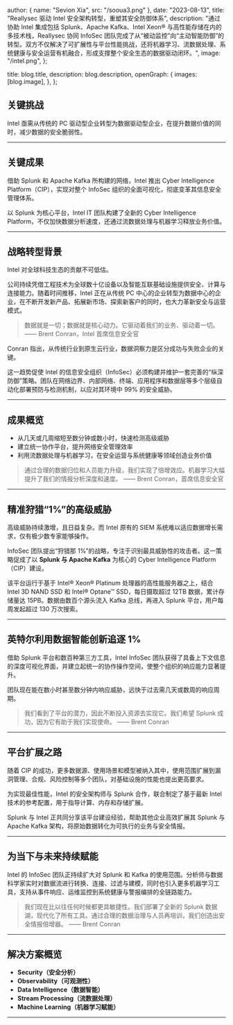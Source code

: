

  author: { name: "Sevion Xia", src: "/sooua3.png" },
  date: "2023-08-13",
  title: "Reallysec 驱动 Intel 安全架构转型，重塑其安全防御体系",
  description:
    "通过协助 Intel 集成包括 Splunk、Apache Kafka、Intel Xeon® 与高性能存储在内的多技术栈，Reallysec 协同 InfoSec 团队完成了从“被动监控”向“主动智能防御”的转型。双方不仅解决了可扩展性与平台性能挑战，还将机器学习、流数据处理、系统健康与安全运营有机融合，形成支撑整个安全生态的数据驱动闭环。",
  image:
    "/intel.png",
};

  title: blog.title,
  description: blog.description,
  openGraph: {
    images: [blog.image],
  },
};

## 关键挑战

Intel 亟需从传统的 PC 驱动型企业转型为数据驱动型企业，在提升数据价值的同时，减少数据的安全脆弱性。

---

## 关键成果

借助 Splunk 和 Apache Kafka 所构建的网络，Intel 推出 Cyber Intelligence Platform（CIP），实现对整个 InfoSec 组织的全面可视化，彻底变革其信息安全管理体系。

以 Splunk 为核心平台，Intel IT 团队构建了全新的 Cyber Intelligence Platform，不仅加快数据分析速度，还通过流数据处理与机器学习释放业务价值。

---

## 战略转型背景

Intel 对全球科技生态的贡献不可低估。

公司持续凭借工程技术为全球数十亿设备以及智能互联基础设施提供安全、计算与连接能力。随着时间推移，Intel 正在从传统 PC 中心的企业转型为数据中心的企业，在不断开发新产品、拓展新市场、探索新客户的同时，也大力革新安全与运营模式。

> 数据就是一切；数据就是核心动力。它驱动着我们的业务、驱动着一切。
> —— Brent Conran，Intel 首席信息安全官

Conran 指出，从传统行业到原生云行业，数据洞察力是区分成功与失败企业的关键。

这一趋势促使 Intel 的信息安全组织（InfoSec）必须构建并维护一套完善的“纵深防御”策略。团队在网络边界、内部网络、终端、应用程序和数据层等多个层级自动化部署预防与检测机制，以应对其环境中 99% 的安全威胁。

---

## 成果概览

* 从几天或几周缩短至数分钟或数小时，快速检测高级威胁
* 建立统一协作平台，提升网络安全管理效率
* 利用流数据处理与机器学习，在安全运营与系统健康等领域创造业务价值

> 通过合理的数据归位和人员能力升级，我们实现了倍增效应。机器学习大幅提升了我们的情报分析深度和速度。
> —— Brent Conran，首席信息安全官

---

## 精准狩猎“1%”的高级威胁

高级威胁持续激增，且日益复杂。而 Intel 原有的 SIEM 系统难以适应数据增长需求，仅有极少数专家能够操作。

InfoSec 团队提出“狩猎那 1%”的战略，专注于识别最具威胁性的攻击者。这一策略促成了以 **Splunk 与 Apache Kafka** 为核心的 Cyber Intelligence Platform（CIP）建设。

该平台运行于基于 Intel® Xeon® Platinum 处理器的高性能服务器之上，结合 Intel 3D NAND SSD 和 Intel® Optane™ SSD，每日摄取超过 12TB 数据，累计存储量达 15PB。数据由数百个源头流入 Kafka 总线，再进入 Splunk 平台，用户每周发起超过 130 万次搜索。

---

## 英特尔利用数据智能创新追逐 1%

借助 Splunk 平台和数百种第三方工具，Intel InfoSec 团队获得了具备上下文信息的深度可视化界面，并建立起统一的协作操作空间，使整个组织的响应能力显著提升。

团队现在能在数小时甚至数分钟内响应威胁，远快于过去需几天或数周的响应周期。

> 我们看到了平台的潜力，因此不断投入资源去实现它。我们希望 Splunk 成功，因为它有助于我们实现使命。
> —— Brent Conran

---

## 平台扩展之路

随着 CIP 的成功，更多数据源、使用场景和模型被纳入其中，使用范围扩展到漏洞管理、合规、风险控制等多个团队，对基础设施的性能也提出更高要求。

为实现最佳性能，Intel 的安全架构师与 Splunk 合作，联合制定了基于最新 Intel 技术的参考配置，用于指导计算、内存和存储扩展。

Splunk 与 Intel 正共同分享该平台建设经验，帮助其他企业高效扩展其 Splunk 与 Apache Kafka 架构，将原始数据转化为可执行的业务与安全情报。

---

## 为当下与未来持续赋能

Intel 的 InfoSec 团队正持续扩大对 Splunk 和 Kafka 的使用范围。分析师与数据科学家实时对数据流进行转换、连接、过滤与建模，同时也引入更多机器学习工具，支持从事件响应、运维监控到系统健康与警报编排的全链路能力。

> 我们现在比以往任何时候都更具敏捷性。我们部署了全新的 Splunk 数据湖，现代化了所有工具。通过合理的数据治理与人员再培训，我们创造出安全情报倍增器。
> —— Brent Conran

---

## 解决方案概览

* **Security（安全分析）**
* **Observability（可观测性）**
* **Data Intelligence（数据智能）**
* **Stream Processing（流数据处理）**
* **Machine Learning（机器学习赋能）**

---
